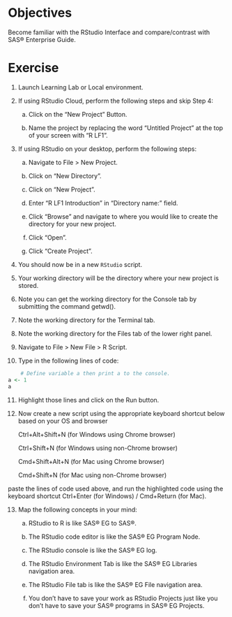 # **Objectives**

Become familiar with the RStudio Interface and compare/contrast with SAS® Enterprise Guide.

# **Exercise**

1.  Launch Learning Lab or Local environment.

2.  If using RStudio Cloud, perform the following steps and skip Step 4:

    a.  Click on the “New Project” Button.

    b.  Name the project by replacing the word “Untitled Project” at the top of your screen with “R LF1”.

3.  If using RStudio on your desktop, perform the following steps:

    a.  Navigate to File \> New Project.

    b.  Click on “New Directory”.

    c.  Click on “New Project”.

    d.  Enter “R LF1 Introduction” in “Directory name:” field.

    e.  Click “Browse” and navigate to where you would like to create the directory for your new project.

    f.  Click “Open”.

    g.  Click “Create Project”.

4.  You should now be in a new `RStudio` script.

5.  Your working directory will be the directory where your new project is stored.

6.  Note you can get the working directory for the Console tab by submitting the command getwd().

7.  Note the working directory for the Terminal tab.

8.  Note the working directory for the Files tab of the lower right panel.

9.  Navigate to File \> New File \> R Script.

10. Type in the following lines of code:

``` r
    # Define variable a then print a to the console.     
a <- 1     
a
```

11. Highlight those lines and click on the Run button.

12. Now create a new script using the appropriate keyboard shortcut below based on your OS and browser

    Ctrl+Alt+Shift+N (for Windows using Chrome browser)

    Ctrl+Shift+N (for Windows using non-Chrome browser)

    Cmd+Shift+Alt+N (for Mac using Chrome browser)

    Cmd+Shift+N (for Mac using non-Chrome browser)

paste the lines of code used above, and run the highlighted code using the keyboard shortcut Ctrl+Enter (for Windows) / Cmd+Return (for Mac).

13. Map the following concepts in your mind:

    a.  RStudio to R is like SAS® EG to SAS®.

    b.  The RStudio code editor is like the SAS® EG Program Node.

    c.  The RStudio console is like the SAS® EG log.

    d.  The RStudio Environment Tab is like the SAS® EG Libraries navigation area.

    e.  The RStudio File tab is like the SAS® EG File navigation area.

    f.  You don’t have to save your work as RStudio Projects just like you don’t have to save your SAS® programs in SAS® EG Projects.
